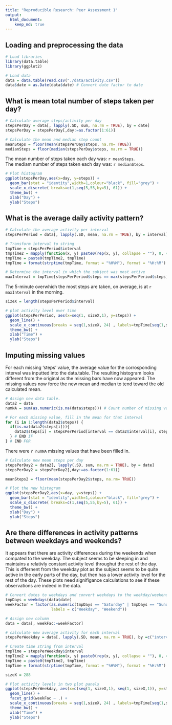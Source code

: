 ```yaml
---
title: "Reproducible Research: Peer Assessment 1"
output: 
  html_document:
    keep_md: true
---
```



## Loading and preprocessing the data
```r
# Load libraries
library(data.table)
library(ggplot2)

# Load data
data = data.table(read.csv("./data/activity.csv"))
data$date = as.Date(data$date) # Convert date factor to date

```


## What is mean total number of steps taken per day?
```r
# Calculate average steps/activity per day
stepsPerDay = data[, lapply(.SD, sum, na.rm = TRUE), by = date]
stepsPerDay = stepsPerDay[,day:=as.factor(1:61)]

# Calculate the mean and median step count
meanSteps = floor(mean(stepsPerDay$steps, na.rm= TRUE))
medianSteps = floor(median(stepsPerDay$steps, na.rm = TRUE))
```
The mean number of steps taken each day was: `r meanSteps`.  
The mediam number of steps taken each day was: `r medianSteps`.
```r
# Plot histogram
ggplot(stepsPerDay,aes(x=day, y=steps)) + 
  geom_bar(stat = "identity",width=1,colour="black", fill="grey") + 
  scale_x_discrete( breaks=c(1,seq(5,55,by=5), 61)) + 
  theme_bw() +
  xlab("Day") +
  ylab("Steps")

```

## What is the average daily activity pattern?
```r
# Calculate the average activity per interval
stepsPerPeriod = data[, lapply(.SD, mean, na.rm = TRUE), by = interval]

# Transform interval to string
tmpTime = stepsPerPeriod$interval
tmpTime2 = mapply(function(x, y) paste0(rep(x, y), collapse = ""), 0, 4 - nchar(tmpTime))
tmpTime = paste0(tmpTime2, tmpTime)
tmpTime = format(strptime(tmpTime, format = "%H%M"), format = "%H:%M")

# Determine the interval in which the subject was most active
maxInterval = tmpTime[stepsPerPeriod$steps == max(stepsPerPeriod$steps)]
```
The 5-minute overwhich the most steps are taken, on average, is at `r maxInterval` in the morning.

```r
sizeX = length(stepsPerPeriod$interval)

# plot activity level over time
ggplot(stepsPerPeriod, aes(x=seq(1, sizeX,1), y=steps)) + 
  geom_line() + 
  scale_x_continuous(breaks = seq(1,sizeX, 24) , labels=tmpTime[seq(1,sizeX,24)]) +
  theme_bw() + 
  xlab("Time") +
  ylab("Steps")


```

## Imputing missing values
For each missing 'steps' value, the average value for the corrosponding interval was inputted into the data.table. The resulting histogram looks different from the original as the missing bars have now appeared. The missing values now force the new mean and median to tend toward the old calculated mean.
```r
# Assign new data table.
data2 = data
numNA = sum(as.numeric(is.na(data$steps))) # Count number of missing values

# For each missing value, fill in the mean for that interval
for (i in 1:length(data2$steps)) {
  if(is.na(data2$steps[i])){
    data2$steps[i] = stepsPerPeriod[interval == data2$interval[i], steps]
  } # END IF
} # END FOR
```
There were `r numNA` missing values that have been filled in.
```r
# Calculate new mean steps per day
stepsPerDay2 = data2[, lapply(.SD, sum, na.rm = TRUE), by = date]
stepsPerDay2 = stepsPerDay2[,day:=as.factor(1:61)]

meanSteps2 = floor(mean(stepsPerDay2$steps, na.rm= TRUE))

# Plot the new histogram
ggplot(stepsPerDay2,aes(x=day, y=steps)) + 
  geom_bar(stat = "identity",width=1,colour="black", fill="grey") + 
  scale_x_discrete( breaks=c(1,seq(5,55,by=5), 61)) + 
  theme_bw() +
  xlab("Day") +
  ylab("Steps")

```


## Are there differences in activity patterns between weekdays and weekends?
It appears that there are activity  differences during the weekends when compated to the weekday. The subject seems to be sleeping in and maintains a relativly constant activity level throughut the rest of the day. This is dffernent from the weekday plot as the subject seems to be quite active in the early parts of the day, but then has a lower activity level for the rest of the day. These plots need signifigance calculations to see if these observations are indeed in the data.
```r
# Convert dates to weekdays and convert weekdays to the weekday/weekend factor
tmpDays = weekdays(data$date)
weekFactor = factor(as.numeric(tmpDays == "Saturday" | tmpDays == "Sunday") + 1,
                    labels = c("Weekday", "Weekend"))

# Assign new column
data = data[, weekFac:=weekFactor]

# calculate new average activity for each interval
stepsPerWeekday = data[, lapply(.SD, mean, na.rm = TRUE), by =c("interval", "weekFac")]

# Create time string from interval
tmpTime = stepsPerWeekday$interval
tmpTime2 = mapply(function(x, y) paste0(rep(x, y), collapse = ""), 0, 4 - nchar(tmpTime))
tmpTime = paste0(tmpTime2, tmpTime)
tmpTime = format(strptime(tmpTime, format = "%H%M"), format = "%H:%M")

sizeX = 288

# Plot activity levels in two plot panels
ggplot(stepsPerWeekday, aes(x=c(seq(1, sizeX,1), seq(1, sizeX,1)), y=steps)) + 
  geom_line() + 
  facet_grid(weekFac ~ .) + 
  scale_x_continuous(breaks = seq(1,sizeX, 24) , labels=tmpTime[seq(1,sizeX,24)]) +
  theme_bw() + 
  xlab("Time") +
  ylab("Steps")

```